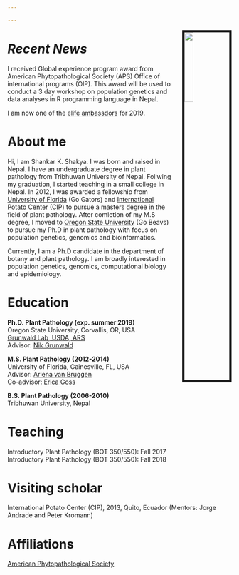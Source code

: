 ```yaml
---

---
```



<img src="Shakya_Shankar.jpg" style="width:20%; border:5px solid; margin-left: 20px" align="right">


# *Recent News*


I received Global experience program award from American Phytopathological Society (APS) Office of international programs (OIP). This award will be used to conduct a 3 day workshop on population genetics and data analyses in R programming language in Nepal. <br>


I am now one of the [elife ambassdors](https://elifesciences.org/inside-elife/a946c355/elife-community-ambassadors-243-volunteers-join-the-programme-in-2019) for 2019. 


# **About me**

Hi, I am Shankar K. Shakya. I was born and raised in Nepal. I have an undergraduate degree in plant pathology from Tribhuwan University of Nepal. Follwing my graduation, I started teaching in a small college in Nepal. In 2012, I was awarded a fellowship from [University of Florida](https://plantpath.ifas.ufl.edu/) (Go Gators) and [International Potato Center](https://cipotato.org/) (CIP) to pursue a masters degree in the field of plant pathology. After comletion of my M.S degree, I moved to [Oregon State University](https://bpp.oregonstate.edu/) (Go Beavs) to pursue my Ph.D in plant pathology with focus on population genetics, genomics and bioinformatics.

Currently, I am a Ph.D candidate in the department of botany and plant pathology. I am broadly interested in population genetics, genomics, computational biology and epidemiology. 


# **Education**

**Ph.D. Plant Pathology (exp. summer 2019)** <br>
Oregon State University, Corvallis, OR, USA <br>
[Grunwald Lab, USDA, ARS](http://grunwaldlab.cgrb.oregonstate.edu/) <br>
Advisor: [Nik Grunwald](https://www.ars.usda.gov/pacific-west-area/corvallis-or/horticultural-crops-research/people/niklaus-grunwald/)


**M.S. Plant Pathology (2012-2014)** <br>
University of Florida, Gainesville, FL, USA <br>
Advisor: [Ariena van Bruggen](http://www.epi.ufl.edu/people/faculty-profiles/ariena-h-c-van-bruggen/) <br>
Co-advisor: [Erica Goss](https://plantpath.ifas.ufl.edu/faculty/erica-goss/profile/) <br>


**B.S. Plant Pathology (2006-2010)** <br>
Tribhuwan University, Nepal <br> 

# **Teaching**

Introductory Plant Pathology (BOT 350/550): Fall 2017 <br>
Introductory Plant Pathology (BOT 350/550): Fall 2018 <br>

# **Visiting scholar**
International Potato Center (CIP), 2013, Quito, Ecuador (Mentors: Jorge Andrade and Peter Kromann)


# **Affiliations**

[American Phytopathological Society](http://www.apsnet.org/Pages/default.aspx)

